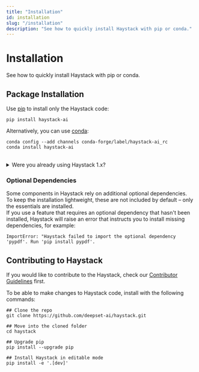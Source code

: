 ```yaml
---
title: "Installation"
id: installation
slug: "/installation"
description: "See how to quickly install Haystack with pip or conda."
---
```


# Installation

See how to quickly install Haystack with pip or conda.

## Package Installation

Use [pip](https://github.com/pypa/pip) to install only the Haystack code:

```shell
pip install haystack-ai
```

Alternatively, you can use [conda](https://docs.conda.io/projects/conda/en/stable/):

```shell
conda config --add channels conda-forge/label/haystack-ai_rc
conda install haystack-ai
```

<br />

<details>

<summary>Were you already using Haystack 1.x?</summary>

:::warning
🚧

Installing `farm-haystack` and `haystack-ai` in the same Python environment (virtualenv, Colab, or system) causes problems.

Installing both packages in the same environment can somehow work or fail in obscure ways. We suggest installing only one of these packages per Python environment. Make sure that you remove both packages if they are installed in the same environment, followed by installing only one of them:

```bash
pip uninstall -y farm-haystack haystack-ai
pip install haystack-ai
```

If you have any questions, please reach out to us on the [GitHub Discussion](https://github.com/deepset-ai/haystack/discussions) or [Discord](https://discord.com/invite/VBpFzsgRVF).
:::

</details>

### Optional Dependencies

Some components in Haystack rely on additional optional dependencies.  
To keep the installation lightweight, these are not included by default – only the essentials are installed.  
If you use a feature that requires an optional dependency that hasn't been installed, Haystack will raise an error that instructs you to install missing dependencies, for example:

```shell
ImportError: "Haystack failed to import the optional dependency 'pypdf'. Run 'pip install pypdf'.
```

## Contributing to Haystack

If you would like to contribute to the Haystack, check our [Contributor Guidelines](https://github.com/deepset-ai/haystack/blob/main/CONTRIBUTING.md) first.

To be able to make changes to Haystack code, install with the following commands:

```shell
## Clone the repo
git clone https://github.com/deepset-ai/haystack.git

## Move into the cloned folder
cd haystack

## Upgrade pip
pip install --upgrade pip

## Install Haystack in editable mode
pip install -e '.[dev]'
```